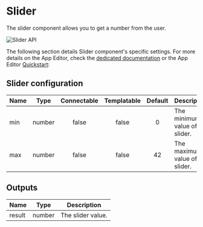 

# Slider

The slider component allows you to get a number from the user.

![Slider API](../../assets/apps/4_app_component_library/slider.png.webp)

The following section details Slider component's specific settings. For more details on the App Editor, check the [dedicated documentation](../0_app_editor/index.mdx) or the App Editor [Quickstart](../../getting_started/7_apps_quickstart/index.mdx):

<div class="grid grid-cols-2 gap-6 mb-4">
    <DocCard
        color="orange"
        title="App Editor Documentation"
        description="The app editor is a low-code builder to create apps with components, create interactions with runnables, and configure the app settings."
        href="/docs/apps/app_editor"
    />
    <DocCard
        color="orange"
        title="Apps Quickstart"
        description="Learn how to build your first app in a matter of minutes."
        href="/docs/getting_started/apps_quickstart"
    />
</div>

## Slider configuration

| Name |  Type  | Connectable | Templatable | Default | Description                      |
| ---- | :----: | :---------: | :---------: | :-----: | -------------------------------- |
| min  | number |    false    |    false    |    0    | The minimum value of the slider. |
| max  | number |    false    |    false    |   42    | The maximum value of the slider. |

## Outputs

| Name   |  Type  | Description       |
| ------ | :----: | ----------------- |
| result | number | The slider value. |

